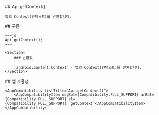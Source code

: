
<Section>
    ## Api.getContext()

    앱의 Context(컨텍스트)를 반환합니다.
</Section>
<Section>
    ## 구문

    ~~~js
    Api.getContext();
    ~~~

    <Section>
        ### 반환값

        `android.content.Context` - 앱의 Context(컨텍스트)를 반환합니다.
    </Section>
</Section>
<Section>
    ## 앱 호환성

    <AppCompatibility listTitle="Api.getContext()">
        <AppCompatibilityItem msgBot={Compatibility.FULL_SUPPORT} arBot={Compatibility.FULL_SUPPORT} sl={Compatibility.FULL_SUPPORT}>`getContext`</AppCompatibilityItem>
    </AppCompatibility>
</Section>